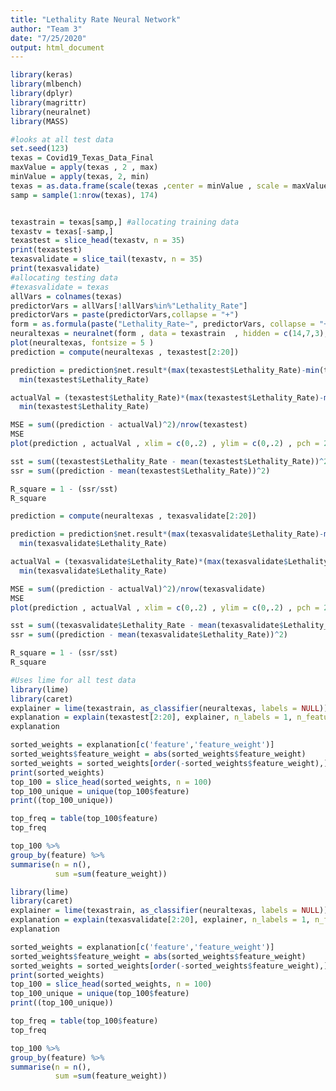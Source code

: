 ```yaml
---
title: "Lethality Rate Neural Network"
author: "Team 3"
date: "7/25/2020"
output: html_document
---
```


```r
library(keras)
library(mlbench)
library(dplyr)
library(magrittr)
library(neuralnet)
library(MASS)
```


```r
#looks at all test data
set.seed(123)
texas = Covid19_Texas_Data_Final
maxValue = apply(texas , 2 , max)
minValue = apply(texas, 2, min)
texas = as.data.frame(scale(texas ,center = minValue , scale = maxValue - minValue )) #standardizes the values in the dataset
samp = sample(1:nrow(texas), 174)  


texastrain = texas[samp,] #allocating training data
texastv = texas[-samp,]
texastest = slice_head(texastv, n = 35)
print(texastest)
texasvalidate = slice_tail(texastv, n = 35)
print(texasvalidate)
#allocating testing data
#texasvalidate = texas
allVars = colnames(texas)
predictorVars = allVars[!allVars%in%"Lethality_Rate"]
predictorVars = paste(predictorVars,collapse = "+")
form = as.formula(paste("Lethality_Rate~", predictorVars, collapse = "+"))
neuraltexas = neuralnet(form , data = texastrain  , hidden = c(14,7,3), linear.output = T)
plot(neuraltexas, fontsize = 5 )
prediction = compute(neuraltexas , texastest[2:20])

prediction = prediction$net.result*(max(texastest$Lethality_Rate)-min(texastest$Lethality_Rate))+
  min(texastest$Lethality_Rate)

actualVal = (texastest$Lethality_Rate)*(max(texastest$Lethality_Rate)-min(texastest$Lethality_Rate))+
  min(texastest$Lethality_Rate)

MSE = sum((prediction - actualVal)^2)/nrow(texastest)
MSE
plot(prediction , actualVal , xlim = c(0,.2) , ylim = c(0,.2) , pch = 20 ,col = 'red', xlab = 'Predicted Values', ylab = 'Actual Values', title('Predicted vs Actual Values Test Data'))

sst = sum((texastest$Lethality_Rate - mean(texastest$Lethality_Rate))^2)
ssr = sum((prediction - mean(texastest$Lethality_Rate))^2)

R_square = 1 - (ssr/sst)
R_square

```
```r
prediction = compute(neuraltexas , texasvalidate[2:20])

prediction = prediction$net.result*(max(texasvalidate$Lethality_Rate)-min(texasvalidate$Lethality_Rate))+
  min(texasvalidate$Lethality_Rate)

actualVal = (texasvalidate$Lethality_Rate)*(max(texasvalidate$Lethality_Rate)-min(texasvalidate$Lethality_Rate))+
  min(texasvalidate$Lethality_Rate)

MSE = sum((prediction - actualVal)^2)/nrow(texasvalidate)
MSE
plot(prediction , actualVal , xlim = c(0,.2) , ylim = c(0,.2) , pch = 20 ,col = 'red', xlab = 'Predicted Values', ylab = 'Actual Values', title('Predicted vs Actual Values Validation Data'))

sst = sum((texasvalidate$Lethality_Rate - mean(texasvalidate$Lethality_Rate))^2)
ssr = sum((prediction - mean(texasvalidate$Lethality_Rate))^2)

R_square = 1 - (ssr/sst)
R_square
```


```r
#Uses lime for all test data
library(lime)
library(caret)
explainer = lime(texastrain, as_classifier(neuraltexas, labels = NULL))
explanation = explain(texastest[2:20], explainer, n_labels = 1, n_features = 19)
explanation

sorted_weights = explanation[c('feature','feature_weight')]
sorted_weights$feature_weight = abs(sorted_weights$feature_weight)
sorted_weights = sorted_weights[order(-sorted_weights$feature_weight),]
print(sorted_weights)
top_100 = slice_head(sorted_weights, n = 100)
top_100_unique = unique(top_100$feature)
print((top_100_unique))

top_freq = table(top_100$feature)
top_freq

top_100 %>% 
group_by(feature) %>% 
summarise(n = n(),
          sum =sum(feature_weight))

```

```r
library(lime)
library(caret)
explainer = lime(texastrain, as_classifier(neuraltexas, labels = NULL))
explanation = explain(texasvalidate[2:20], explainer, n_labels = 1, n_features = 19)
explanation

sorted_weights = explanation[c('feature','feature_weight')]
sorted_weights$feature_weight = abs(sorted_weights$feature_weight)
sorted_weights = sorted_weights[order(-sorted_weights$feature_weight),]
print(sorted_weights)
top_100 = slice_head(sorted_weights, n = 100)
top_100_unique = unique(top_100$feature)
print((top_100_unique))

top_freq = table(top_100$feature)
top_freq

top_100 %>% 
group_by(feature) %>% 
summarise(n = n(),
          sum =sum(feature_weight))
```

